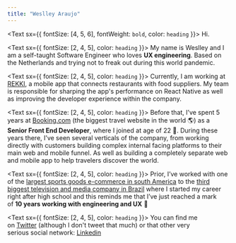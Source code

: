 ```yaml
---
title: "Weslley Araujo"
---
```


<Text sx={{ fontSize: [4, 5, 6], fontWeight: `bold`, color: `heading` }}>
  Hi.
</Text>

<Text sx={{ fontSize: [2, 4, 5],  color: `heading` }}>
  My name is Weslley and I am a self-taught Software Engineer who loves **UX engineering**. Based on the Netherlands and trying not to freak out during this world pandemic.
</Text>


<Text sx={{ fontSize: [2, 4, 5],  color: `heading` }}>
  Currently, I am working at [REKKI](http://rekki.com), a mobile app that connects restaurants with food suppliers. My team is responsible for sharping the app's performance on React Native as well as improving the developer experience within the company.
</Text>

<Text sx={{ fontSize: [2, 4, 5],  color: `heading` }}>
  Before that, I’ve spent 5 years at [Booking.com](booking.com) (the biggest travel website in the world 🌎) as a **Senior Front End Developer**, where I joined at age of 22 👶. During these years there, I’ve seen several verticals of the company, from working directly with customers building complex internal facing platforms to their main web and mobile funnel. As well as building a completely separate web and mobile app to help travelers discover the world.
</Text>

<Text sx={{ fontSize: [2, 4, 5],  color: `heading` }}>
  Prior, I’ve worked with one of the [largest sports goods e-commerce in south America](http://netshoes.com.br) to the [third biggest television and media company in Brazil](https://en.wikipedia.org/wiki/Grupo_Record) where I started my career right after high school and this reminds me that I’ve just reached a mark of **10 years working with engineering and UX** 🎉
</Text>

<Text sx={{ fontSize: [2, 4, 5],  color: `heading` }}>
  You can find me on [Twitter](https://twitter.com/_weslleyaraujo) (although I don't tweet that much) or that other very serious social network: [Linkedin](https://www.linkedin.com/in/araujoweslley/)
</Text>

